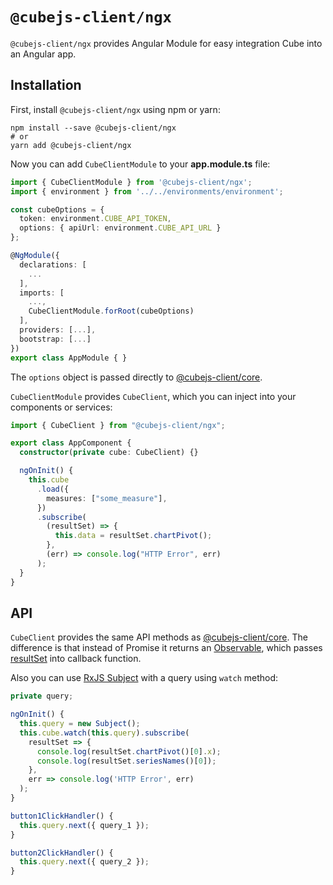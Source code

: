 # `@cubejs-client/ngx`

`@cubejs-client/ngx` provides Angular Module for easy integration Cube into an
Angular app.

## Installation

First, install `@cubejs-client/ngx` using npm or yarn:

```bash{outputLines: 2}
npm install --save @cubejs-client/ngx
# or
yarn add @cubejs-client/ngx
```

Now you can add `CubeClientModule` to your **app.module.ts** file:

```typescript
import { CubeClientModule } from '@cubejs-client/ngx';
import { environment } from '../../environments/environment';

const cubeOptions = {
  token: environment.CUBE_API_TOKEN,
  options: { apiUrl: environment.CUBE_API_URL }
};

@NgModule({
  declarations: [
    ...
  ],
  imports: [
    ...,
    CubeClientModule.forRoot(cubeOptions)
  ],
  providers: [...],
  bootstrap: [...]
})
export class AppModule { }
```

The `options` object is passed directly to
[@cubejs-client/core](/reference/frontend/cubejs-client-core).

`CubeClientModule` provides `CubeClient`, which you can inject into your
components or services:

```typescript
import { CubeClient } from "@cubejs-client/ngx";

export class AppComponent {
  constructor(private cube: CubeClient) {}

  ngOnInit() {
    this.cube
      .load({
        measures: ["some_measure"],
      })
      .subscribe(
        (resultSet) => {
          this.data = resultSet.chartPivot();
        },
        (err) => console.log("HTTP Error", err)
      );
  }
}
```

## API

`CubeClient` provides the same API methods as
[@cubejs-client/core](/reference/frontend/cubejs-client-core#cubeapi). The
difference is that instead of Promise it returns an
[Observable](http://reactivex.io/rxjs/class/es6/Observable.js~Observable.html),
which passes [resultSet](/reference/frontend/cubejs-client-core#resultset) into
callback function.

Also you can use [RxJS Subject](https://rxjs-dev.firebaseapp.com/guide/subject)
with a query using `watch` method:

```typescript
private query;

ngOnInit() {
  this.query = new Subject();
  this.cube.watch(this.query).subscribe(
    resultSet => {
      console.log(resultSet.chartPivot()[0].x);
      console.log(resultSet.seriesNames()[0]);
    },
    err => console.log('HTTP Error', err)
  );
}

button1ClickHandler() {
  this.query.next({ query_1 });
}

button2ClickHandler() {
  this.query.next({ query_2 });
}
```
